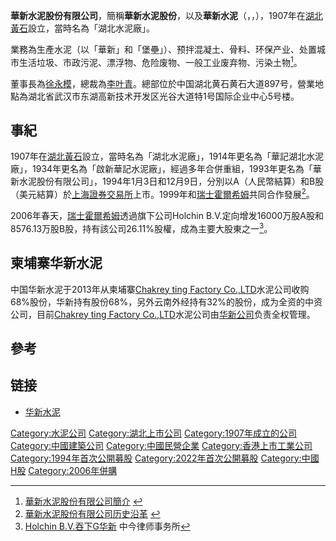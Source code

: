 '''華新水泥股份有限公司'''，簡稱'''華新水泥股份'''，以及'''華新水泥'''（'''{{lang-en|Huaxin Cement Company Limited}}'''，{{hkex|6655}}，{{sse|600801|name=華新水泥|codeB=900933|nameB=华新B股|delisted=B}}），1907年在[[湖北|湖北]][[黃石|黃石]]設立，當時名為「湖北水泥廠」。

業務為生產水泥（以「華新」和「堡壘」）、预拌混凝土、骨料、环保产业、处置城市生活垃圾、市政污泥、漂浮物、危险废物、一般工业废弃物、污染土物<ref>[http://www.huaxincem.com/about-huaxin/about-us/company-intro/ 華新水泥股份有限公司簡介] {{webarchive|url=https://web.archive.org/web/20130322073154/http://www.huaxincem.com/about-huaxin/about-us/company-intro/ |date=2013-03-22 }}</ref>。

董事長為[[徐永模|徐永模]]，總裁為[[李叶青|李叶青]]。總部位於中国湖北黄石黄石大道897号，營業地點為湖北省武汉市东湖高新技术开发区光谷大道特1号国际企业中心5号楼。

==事紀==
1907年在[[湖北|湖北]][[黃石|黃石]]設立，當時名為「湖北水泥廠」，1914年更名為「華記湖北水泥廠」，1934年更名為「啟新華記水泥廠」，經過多年合併重組，1993年更名為「華新水泥股份有限公司」，1994年1月3日和12月9日，分別以A（人民幣結算）和B股（美元結算）於[[上海證券交易所|上海證券交易所]]上市。1999年和[[瑞士|瑞士]][[霍爾希姆|霍爾希姆]]共同合作發展<ref>[http://www.huaxincem.com/about-huaxin/about-us/develop-progress/ 華新水泥股份有限公司历史沿革] {{webarchive|url=https://web.archive.org/web/20130324041856/http://www.huaxincem.com/about-huaxin/about-us/develop-progress/ |date=2013-03-24 }}</ref>。

2006年春天，[[瑞士|瑞士]][[霍爾希姆|霍爾希姆]]透過旗下公司Holchin B.V.定向增发16000万股A股和8576.13万股B股，持有該公司26.11%股權，成為主要大股東之一<ref>[http://www.zhongjinlf.com/contents/26/229.html Holchin B.V.吞下G华新] {{webarchive|url=https://web.archive.org/web/20130303050126/http://www.zhongjinlf.com/contents/26/229.html |date=2013-03-03 }}中今律师事务所</ref>。

==柬埔寨华新水泥==
中国华新水泥于2013年从柬埔寨[[Chakrey_ting_Factory_Co.,LTD|Chakrey ting Factory Co.,LTD]]水泥公司收购68%股份，华新持有股份68%，另外云南外经持有32%的股份，成为全资的中资公司，目前[[Chakrey_ting_Factory_Co.,LTD|Chakrey ting Factory Co.,LTD]]水泥公司由[[华新公司|华新公司]]负责全权管理。

==參考==
{{REFLIST}}

==链接==
*[http://www.huaxincem.com 华新水泥] {{Wayback|url=http://www.huaxincem.com/ |date=20210304021935 }}


[[Category:水泥公司|Category:水泥公司]]
[[Category:湖北上市公司|Category:湖北上市公司]]
[[Category:1907年成立的公司|Category:1907年成立的公司]]
[[Category:中國建築公司|Category:中國建築公司]]
[[Category:中國民營企業|Category:中國民營企業]]
[[Category:香港上市工業公司|Category:香港上市工業公司]]
[[Category:1994年首次公開募股|Category:1994年首次公開募股]]
[[Category:2022年首次公開募股|Category:2022年首次公開募股]]
[[Category:中國H股|Category:中國H股]]
[[Category:2006年併購|Category:2006年併購]]
